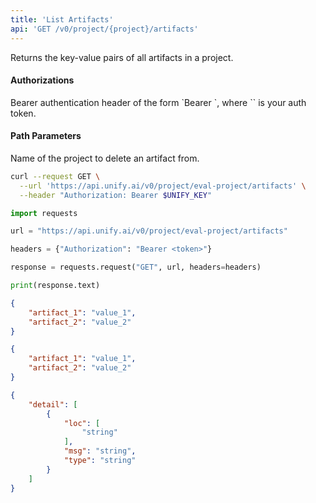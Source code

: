 ```yaml
---
title: 'List Artifacts'
api: 'GET /v0/project/{project}/artifacts'
---
```

Returns the key-value pairs of all artifacts in a project.

#### Authorizations

<ParamField header="Authorization" type="string" required="true">
  Bearer authentication header of the form `Bearer <token>`, where `<token>` is your auth token.
</ParamField>

#### Path Parameters

<ParamField query="project" type="string" required="true">
Name of the project to delete an artifact from.
</ParamField>

<RequestExample>

```bash cURL
curl --request GET \
  --url 'https://api.unify.ai/v0/project/eval-project/artifacts' \
  --header "Authorization: Bearer $UNIFY_KEY"
```

```python Python
import requests

url = "https://api.unify.ai/v0/project/eval-project/artifacts"

headers = {"Authorization": "Bearer <token>"}

response = requests.request("GET", url, headers=headers)

print(response.text)
```

</RequestExample>
<ResponseExample>

```json 200
{
    "artifact_1": "value_1",
    "artifact_2": "value_2"
}
```

```json 404
{
    "artifact_1": "value_1",
    "artifact_2": "value_2"
}
```

```json 422
{
    "detail": [
        {
            "loc": [
                "string"
            ],
            "msg": "string",
            "type": "string"
        }
    ]
}
```

</ResponseExample>
